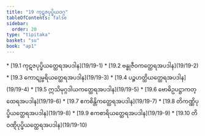 ```yaml
---
title: "19 ကုဋဇပုပ္ဖိယဝဂ္ဂ"
tableOfContents: false
sidebar:
  order: 20
type: "tipitaka"
basket: "su"
book: "ap1"
---
```



<DynamicBreadcrumb />



<TableOfContents book="ap1" section="19">
* [19.1 ကုဋဇပုပ္ဖိယတ္ထေရအပဒါန](19/19-1)
* [19.2 ဗန္ဓုဇီဝကတ္ထေရအပဒါန](19/19-2)
* [19.3 ကောဋုမ္ဗရိယတ္ထေရအပဒါန](19/19-3)
* [19.4 ပဉ္စဟတ္ထိယတ္ထေရအပဒါန](19/19-4)
* [19.5 ဣသိမုဂ္ဂဒါယကတ္ထေရအပဒါန](19/19-5)
* [19.6 ဗောဓိဥပဋ္ဌာကတ္ထေရအပဒါန](19/19-6)
* [19.7 ဧကစိန္တိကတ္ထေရအပဒါန](19/19-7)
* [19.8 တိကဏ္ဏိပုပ္ဖိယတ္ထေရအပဒါန](19/19-8)
* [19.9 ဧကစာရိယတ္ထေရအပဒါန](19/19-9)
* [19.10 တိဝဏ္ဋိပုပ္ဖိယတ္ထေရအပဒါန](19/19-10)
</TableOfContents>